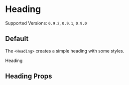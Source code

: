 

<Meta title="Elements/Heading" component={Heading} />

# Heading

Supported Versions: `0.9.2`, `0.9.1`, `0.9.0`

## Default

The `<Heading>` creates a simple heading with some styles.

<Canvas>
  <Story name="default">
    <Block className="has-text-centered">
      <Heading>Heading</Heading>
      <Title subtitle>123</Title>
    </Block>
  </Story>
</Canvas>

## Heading Props

<ArgsTable of={Heading} />
